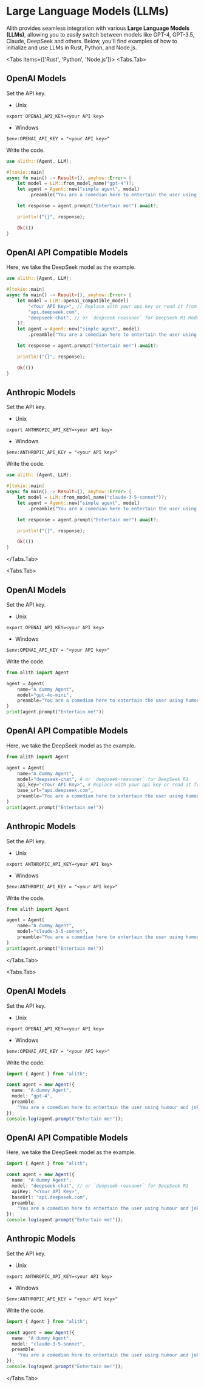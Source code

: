 
# Large Language Models (LLMs)

Alith provides seamless integration with various **Large Language Models (LLMs)**, allowing you to easily switch between models like GPT-4, GPT-3.5, Claude, DeepSeek and others. Below, you'll find examples of how to initialize and use LLMs in Rust, Python, and Node.js.

<Tabs items={['Rust', 'Python', 'Node.js']}>
  <Tabs.Tab>

## OpenAI Models

Set the API key.

- Unix

```shell
export OPENAI_API_KEY=<your API key>
```

- Windows

```shell
$env:OPENAI_API_KEY = "<your API key>"
```

Write the code.

```rust
use alith::{Agent, LLM};

#[tokio::main]
async fn main() -> Result<(), anyhow::Error> {
    let model = LLM::from_model_name("gpt-4")?;
    let agent = Agent::new("simple agent", model)
        .preamble("You are a comedian here to entertain the user using humour and jokes.");

    let response = agent.prompt("Entertain me!").await?;

    println!("{}", response);

    Ok(())
}
```

## OpenAI API Compatible Models

Here, we take the DeepSeek model as the example.

```rust
use alith::{Agent, LLM};

#[tokio::main]
async fn main() -> Result<(), anyhow::Error> {
    let model = LLM::openai_compatible_model(
        "<Your API Key>", // Replace with your api key or read it from env.
        "api.deepseek.com",
        "deepseek-chat", // or `deepseek-reasoner` for DeepSeek R1 Model
    )?;
    let agent = Agent::new("simple agent", model)
        .preamble("You are a comedian here to entertain the user using humour and jokes.");

    let response = agent.prompt("Entertain me!").await?;

    println!("{}", response);

    Ok(())
}
```

## Anthropic Models

Set the API key.

- Unix

```shell
export ANTHROPIC_API_KEY=<your API key>
```

- Windows

```shell
$env:ANTHROPIC_API_KEY = "<your API key>"
```

Write the code.

```rust
use alith::{Agent, LLM};

#[tokio::main]
async fn main() -> Result<(), anyhow::Error> {
    let model = LLM::from_model_name("claude-3-5-sonnet")?;
    let agent = Agent::new("simple agent", model)
        .preamble("You are a comedian here to entertain the user using humour and jokes.");

    let response = agent.prompt("Entertain me!").await?;

    println!("{}", response);

    Ok(())
}
```

  </Tabs.Tab>

  <Tabs.Tab>

## OpenAI Models

Set the API key.

- Unix

```shell
export OPENAI_API_KEY=<your API key>
```

- Windows

```shell
$env:OPENAI_API_KEY = "<your API key>"
```

Write the code.

```python
from alith import Agent

agent = Agent(
    name="A dummy Agent",
    model="gpt-4o-mini",
    preamble="You are a comedian here to entertain the user using humour and jokes.",
)
print(agent.prompt("Entertain me!"))
```

## OpenAI API Compatible Models

Here, we take the DeepSeek model as the example.

```python
from alith import Agent

agent = Agent(
    name="A dummy Agent",
    model="deepseek-chat", # or `deepseek-reasoner` for DeepSeek R1
    api_key="<Your API Key>", # Replace with your api key or read it from env.
    base_url="api.deepseek.com",
    preamble="You are a comedian here to entertain the user using humour and jokes.",
)
print(agent.prompt("Entertain me!"))
```

## Anthropic Models

Set the API key.

- Unix

```shell
export ANTHROPIC_API_KEY=<your API key>
```

- Windows

```shell
$env:ANTHROPIC_API_KEY = "<your API key>"
```

Write the code.

```python
from alith import Agent

agent = Agent(
    name="A dummy Agent",
    model="claude-3-5-sonnet",
    preamble="You are a comedian here to entertain the user using humour and jokes.",
)
print(agent.prompt("Entertain me!"))
```

  </Tabs.Tab>

  <Tabs.Tab>

## OpenAI Models

Set the API key.

- Unix

```shell
export OPENAI_API_KEY=<your API key>
```

- Windows

```shell
$env:OPENAI_API_KEY = "<your API key>"
```

Write the code.

```typescript
import { Agent } from "alith";

const agent = new Agent({
  name: "A dummy Agent",
  model: "gpt-4",
  preamble:
    "You are a comedian here to entertain the user using humour and jokes.",
});
console.log(agent.prompt("Entertain me!"));
```

## OpenAI API Compatible Models

Here, we take the DeepSeek model as the example.

```typescript
import { Agent } from "alith";

const agent = new Agent({
  name: "A dummy Agent",
  model: "deepseek-chat", // or `deepseek-reasoner` for DeepSeek R1
  apiKey: "<Your API Key>",
  baseUrl: "api.deepseek.com",
  preamble:
    "You are a comedian here to entertain the user using humour and jokes.",
});
console.log(agent.prompt("Entertain me!"));
```

## Anthropic Models

Set the API key.

- Unix

```shell
export ANTHROPIC_API_KEY=<your API key>
```

- Windows

```shell
$env:ANTHROPIC_API_KEY = "<your API key>"
```

Write the code.

```typescript
import { Agent } from "alith";

const agent = new Agent({
  name: "A dummy Agent",
  model: "claude-3-5-sonnet",
  preamble:
    "You are a comedian here to entertain the user using humour and jokes.",
});
console.log(agent.prompt("Entertain me!"));
```

</Tabs.Tab>
</Tabs>
